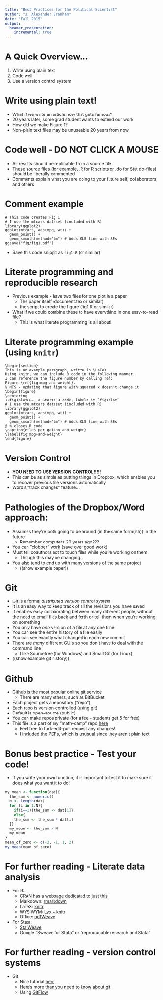 ```yaml
---
title: "Best Practices for the Political Scientist"
author: "J. Alexander Branham"
date: "Fall 2015"
output: 
  beamer_presentation:
    incremental: true
---
```


# A Quick Overview...
1. Write using plain text 
2. Code well
3. Use a version control system 

# Write using plain text! 
* What if we write an article now that gets famous?
* 20 years later, some grad student wants to extend our work
* How did we make Figure 1?
* Non-plain text files may be unuseable 20 years from now

# Code well - DO NOT CLICK A MOUSE
* All results should be replicable from a source file
* These source files (for example, .R for R scripts or .do for Stat do-files) should be liberally commented
* Comments explain what you are doing to your future self, collaborators, and others 

# Comment example
```
# This code creates Fig 1
# I use the mtcars dataset (included with R)
library(ggplot2)
ggplot(mtcars, aes(mpg, wt)) + 
  geom_point() + 
  geom_smooth(method="lm") # Adds OLS line with SEs
ggsave("fig/fig1.pdf")
```
* Save this code snippit as `fig1.R` (or similar)

# Literate programming and reproducible research 
* Previous example - have two files for one plot in a paper
    + The paper itself (document.tex or similar)
    + the script to create the figure (fig1.R or similar)
* What if we could combine these to have everything in one easy-to-read file? 
    + This is what literate programming is all about!

# Literate programming example (using `knitr`)

```
\begin{section}
This is an example paragraph, writte in \LaTeX. 
Using knitr, we can include R code in the following manner.
I can reference the figure number by calling ref:
Figure \ref{fig:mpg-and-weight}. 
% NTS - updating that figure with squared x doesn't change it 
\begin{figure}
\centering
<<fig1plot>>=  # Starts R code, labels it `fig1plot`
# I use the mtcars dataset (included with R)
library(ggplot2)
ggplot(mtcars, aes(mpg, wt)) + 
  geom_point() + 
  geom_smooth(method="lm") # Adds OLS line with SEs
@ % closes R code 
\caption{Miles per gallon and weight}
\label{fig:mpg-and-weight}
\end{figure}
```

# Version Control
* **YOU NEED TO USE VERSION CONTROL!!!!!**
* This can be as simple as putting things in Dropbox, which enables you to recover previous file versions automatically
* Word's "track changes" feature... 

# Pathologies of the Dropbox/Word approach:
* Assumes they're both going to be around (in the same form(ish)) in the future
    + Remember computers 20 years ago???
* You can "clobber" work (save over good work)
* Must tell coauthors not to touch files while you're working on them
    + Though this may be changing...
* You also tend to end up with many versions of the same project
    + ((show example paper))

# Git
* Git is a formal *distributed version control system*
* It is an easy way to keep track of all the revisions you have saved
* It enables easy collaborating between many different people, without the need to email files back and forth or tell them when you're working on something 
* You only have *one* version of a file at any one time
* You can see the entire history of a file easily
* You can see exactly what changed in each new commit 
* There are *many* different GUIs so you don't have to deal with the command line
    + I like Sourcetree (for Windows) and SmartGit (for Linux)
* ((show example git history))

# Github 
* Github is the most popular online git service
    + There are many others, such as BitBucket
* Each project gets a repository ("repo") 
* Each repo is version-controlled (using git)
* Default is open-source (public)
* You can make repos private (for a fee - students get 5 for free)
* This file is a part of my "math-camp" repo [here](www.github.com/jabranham/math-camp)
    + Feel free to fork-edit-pull request any changes! 
    + I included the PDFs, which is unusual since they aren't plain text 

# Bonus best practice - Test your code!
* If you write your own function, it is important to test it to make sure it does what you want it to do!
```r
my_mean <- function(dat){
  the_sum <- numeric()
  N <- length(dat)
  for (i in 1:N){
    if(i==1){the_sum <- dat[1]}
    else{
    the_sum <- the_sum * dat[i]
  }}
  my_mean <- the_sum / N
  my_mean
}
mean_of_zero <- c(-2, -1, 1, 2)
my_mean(mean_of_zero)
```

# For further reading - Literate data analysis 
* For R: 
    + CRAN has a webpage dedicated to [just this](https://cran.r-project.org/web/views/ReproducibleResearch.html)
    + Markdown: [rmarkdown](http://www.rmarkdown.rstudio.com)
    + LaTeX: [knitr](http://yihui.name/knitr/)
    + WYSIWYM: [Lyx + knitr](www.lyx.org)
    + Office: [odfWeave](https://cran.r-project.org/web/packages/odfWeave/index.html)
* For Stata: 
    + [StatWeave](http://homepage.cs.uiowa.edu/~rlenth/StatWeave/)
    + Google "Sweave for Stata" or "reproducable research and Stata"
    
# For further reading - version control systems
* Git
    + Nice tutorial [here](https://try.github.io/levels/1/challenges/1)
    + Here's [more than you need to know about git](https://www.atlassian.com/git/tutorials)
    + Using [GitFlow](http://nvie.com/posts/a-successful-git-branching-model/)